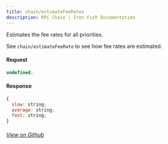```yaml
---
title: chain/estimateFeeRates
description: RPC Chain | Iron Fish Documentation
---
```


Estimates the fee rates for all priorities.

See `chain/estimateFeeRate` to see how fee rates are estimated.

#### Request

```js
undefined;
```

#### Response

```js
{
  slow: string;
  average: string;
  fast: string;
}
```

###### [View on Github](https://github.com/iron-fish/ironfish/blob/master/ironfish/src/rpc/routes/chain/estimateFeeRates.ts)
